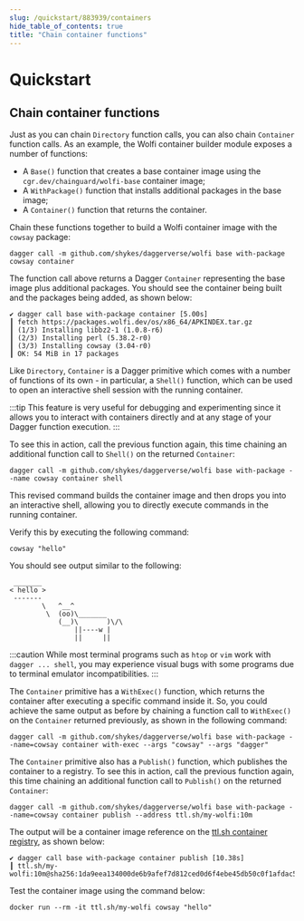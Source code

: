 ```yaml
---
slug: /quickstart/883939/containers
hide_table_of_contents: true
title: "Chain container functions"
---
```


# Quickstart

<PartialExperimentalDocs />

## Chain container functions

Just as you can chain `Directory` function calls, you can also chain `Container` function calls. As an example, the Wolfi container builder module exposes a number of functions:
- A `Base()` function that creates a base container image using the `cgr.dev/chainguard/wolfi-base` container image;
- A `WithPackage()` function that installs additional packages in the base image;
- A `Container()` function that returns the container.

Chain these functions together to build a Wolfi container image with the `cowsay` package:

```shell
dagger call -m github.com/shykes/daggerverse/wolfi base with-package cowsay container
```

The function call above returns a Dagger `Container` representing the base image plus additional packages. You should see the container being built and the packages being added, as shown below:

```shell
✔ dagger call base with-package container [5.00s]
┃ fetch https://packages.wolfi.dev/os/x86_64/APKINDEX.tar.gz
┃ (1/3) Installing libbz2-1 (1.0.8-r6)
┃ (2/3) Installing perl (5.38.2-r0)
┃ (3/3) Installing cowsay (3.04-r0)
┃ OK: 54 MiB in 17 packages
```

Like `Directory`, `Container` is a Dagger primitive which comes with a number of functions of its own - in particular, a `Shell()` function, which can be used to open an interactive shell session with the running container.

:::tip
This feature is very useful for debugging and experimenting since it allows you to interact with containers directly and at any stage of your Dagger function execution.
:::

To see this in action, call the previous function again, this time chaining an additional function call to `Shell()` on the returned `Container`:

```shell
dagger call -m github.com/shykes/daggerverse/wolfi base with-package --name cowsay container shell
```

This revised command builds the container image and then drops you into an interactive shell, allowing you to directly execute commands in the running container.

Verify this by executing the following command:

```shell
cowsay "hello"
```

You should see output similar to the following:

```shell
 _______
< hello >
 -------
        \   ^__^
         \  (oo)\_______
            (__)\       )\/\
                ||----w |
                ||     ||
```

:::caution
While most terminal programs such as `htop` or `vim` work with `dagger ... shell`, you may experience visual bugs with some programs due to terminal emulator incompatibilities.
:::

The `Container` primitive has a `WithExec()` function, which returns the container after executing a specific command inside it. So, you could achieve the same output as before by chaining a function call to `WithExec()` on the `Container` returned previously, as shown in the following command:

```shell
dagger call -m github.com/shykes/daggerverse/wolfi base with-package --name=cowsay container with-exec --args "cowsay" --args "dagger"
```

The `Container` primitive also has a `Publish()` function, which publishes the container to a registry. To see this in action, call the previous function again, this time chaining an additional function call to `Publish()` on the returned `Container`:

```shell
dagger call -m github.com/shykes/daggerverse/wolfi base with-package --name=cowsay container publish --address ttl.sh/my-wolfi:10m
```

The output will be a container image reference on the [ttl.sh container registry](https://ttl.sh), as shown below:

```shell
✔ dagger call base with-package container publish [10.38s]
┃ ttl.sh/my-wolfi:10m@sha256:1da9eea134000de6b9afef7d812ced0d6f4ebe45db50c0f1afdac5864862ae56
```

Test the container image using the command below:

```shell
docker run --rm -it ttl.sh/my-wolfi cowsay "hello"
```
